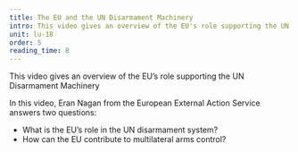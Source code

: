 ```yaml
---
title: The EU and the UN Disarmament Machinery
intro: This video gives an overview of the EU's role supporting the UN Disarmament Machinery.
unit: lu-18
order: 5
reading_time: 8
---
```


This video gives an overview of the EU’s role supporting the UN Disarmament Machinery

In this video, Eran Nagan from the European External Action Service answers two questions:

- What is the EU’s role in the UN disarmament system?
- How can the EU contribute to multilateral arms control?
